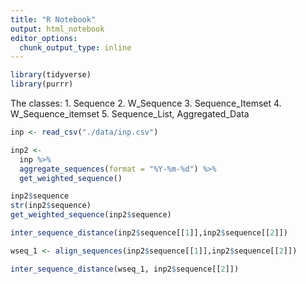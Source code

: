 ```yaml
---
title: "R Notebook"
output: html_notebook
editor_options: 
  chunk_output_type: inline
---
```



```r
library(tidyverse)
library(purrr)
```
The classes:
1. Sequence
2. W_Sequence
3. Sequence_Itemset
4. W_Sequence_itemset
5. Sequence_List, Aggregated_Data


```r
inp <- read_csv("./data/inp.csv")

inp2 <-
  inp %>%
  aggregate_sequences(format = "%Y-%m-%d") %>%
  get_weighted_sequence()

inp2$sequence
str(inp2$sequence)
get_weighted_sequence(inp2$sequence)

inter_sequence_distance(inp2$sequence[[1]],inp2$sequence[[2]]) 

wseq_1 <- align_sequences(inp2$sequence[[1]],inp2$sequence[[2]]) 

inter_sequence_distance(wseq_1, inp2$sequence[[2]])

```
